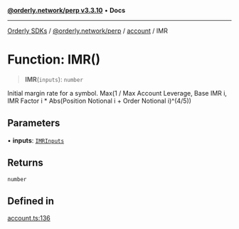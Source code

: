 [**@orderly.network/perp v3.3.10**](/sdks/tech-doc/@orderly.network/perp/README) • **Docs**

***

[Orderly SDKs](/sdks/tech-doc/packages) / [@orderly.network/perp](/sdks/tech-doc/@orderly.network/perp/README) / [account](/sdks/tech-doc/@orderly.network/perp/namespaces/account/README) / IMR

# Function: IMR()

> **IMR**(`inputs`): `number`

Initial margin rate for a symbol.
Max(1 / Max Account Leverage, Base IMR i, IMR Factor i * Abs(Position Notional i + Order Notional i)^(4/5))

## Parameters

• **inputs**: [`IMRInputs`](/sdks/tech-doc/@orderly.network/perp/namespaces/account/type-aliases/IMRInputs)

## Returns

`number`

## Defined in

[account.ts:136](https://github.com/OrderlyNetwork/js-sdk/blob/554ae704783e3b83c40bb234a899e8f02987d9b6/packages/perp/src/account.ts#L136)
